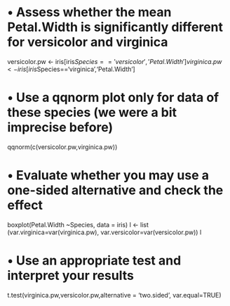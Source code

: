 # • Assess whether the mean Petal.Width is significantly different for versicolor and virginica
versicolor.pw <- iris[iris$Species=='versicolor', 'Petal.Width']
virginica.pw <- iris[iris$Species=='virginica','Petal.Width']


# • Use a qqnorm plot only for data of these species (we were a bit imprecise before)
qqnorm(c(versicolor.pw,virginica.pw))


# • Evaluate whether you may use a one-sided alternative and check the effect
boxplot(Petal.Width ~Species, data = iris)
l <- list (var.virginica=var(virginica.pw), var.versicolor=var(versicolor.pw))
l


# • Use an appropriate test and interpret your results
t.test(virginica.pw,versicolor.pw,alternative = 'two.sided', var.equal=TRUE)